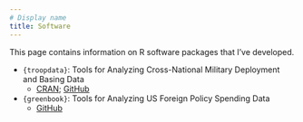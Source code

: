 ---
# Display name
title: Software
---

This page contains information on R software packages that I've developed.


- `{troopdata}`: Tools for Analyzing Cross-National Military Deployment and Basing Data
  - [CRAN](https://cran.r-project.org/package=troopdata); [GitHub](https://github.com/meflynn/troopdata)
  
- `{greenbook}`: Tools for Analyzing US Foreign Policy Spending Data
  - [GitHub](https://github.com/meflynn/greenbook) 
  
